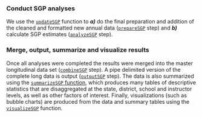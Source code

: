
### Conduct SGP analyses

We use the [`updateSGP`](http://www.inside-r.org/packages/cran/SGP/docs/updateSGP) function to ***a)*** do the final preparation and addition of the cleaned and formatted new annual data ([`prepareSGP`](http://www.inside-r.org/packages/cran/SGP/docs/prepareSGP) step) and ***b)*** calculate SGP estimates ([`analyzeSGP`](http://www.inside-r.org/packages/cran/SGP/docs/analyzeSGP) step).

### Merge, output, summarize and visualize results

Once all analyses were completed the results were merged into the master longitudinal data set ([`combineSGP`](http://www.inside-r.org/packages/cran/SGP/docs/combineSGP) step).
A pipe delimited version of the complete long data is output ([`outputSGP`](http://www.inside-r.org/packages/cran/SGP/docs/outputSGP) step).
The data is also summarized using the [`summarizeSGP` function](http://www.inside-r.org/packages/cran/SGP/docs/summarizeSGP),
which produces many tables of descriptive statistics that are disaggregated at the state, district, school and instructor levels, as well as other factors of interest.
Finally, visualizations (such as bubble charts) are produced from the data and summary tables using the [`visualizeSGP`](http://www.inside-r.org/packages/cran/SGP/docs/visualizeSGP) function.
